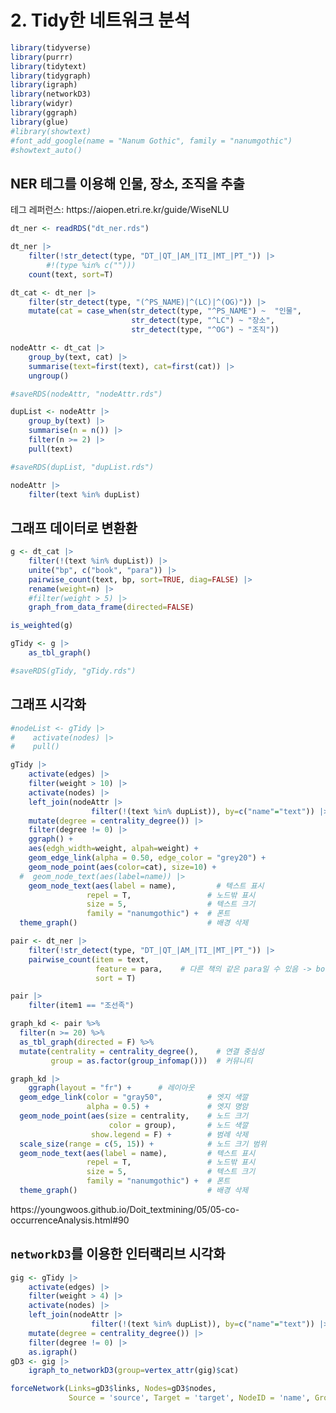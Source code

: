 # 2. Tidy한 네트워크 분석

```{r warning=FALSE, message=FALSE, echo=FALSE}
library(tidyverse)
library(purrr)
library(tidytext)
library(tidygraph)
library(igraph)
library(networkD3)
library(widyr)
library(ggraph)
library(glue)
#library(showtext)
#font_add_google(name = "Nanum Gothic", family = "nanumgothic")
#showtext_auto()
```

## NER 테그를 이용해 인물, 장소, 조직을 추출
테그 레퍼런스: https://aiopen.etri.re.kr/guide/WiseNLU
```{r}
dt_ner <- readRDS("dt_ner.rds")
```

```{r}
dt_ner |>
    filter(!str_detect(type, "DT_|QT_|AM_|TI_|MT_|PT_")) |>
        #!(type %in% c("")))
    count(text, sort=T)
```

```{r}
dt_cat <- dt_ner |> 
    filter(str_detect(type, "(^PS_NAME)|^(LC)|^(OG)")) |>
    mutate(cat = case_when(str_detect(type, "^PS_NAME") ~  "인물",
                           str_detect(type, "^LC") ~ "장소",
                           str_detect(type, "^OG") ~ "조직"))
```

```{r}
nodeAttr <- dt_cat |>
    group_by(text, cat) |>
    summarise(text=first(text), cat=first(cat)) |>
    ungroup()
```

```{r}
#saveRDS(nodeAttr, "nodeAttr.rds")
```

```{r}
dupList <- nodeAttr |>
    group_by(text) |>
    summarise(n = n()) |>
    filter(n >= 2) |>
    pull(text)
```

```{r}
#saveRDS(dupList, "dupList.rds")
```

```{r}
nodeAttr |>
    filter(text %in% dupList)
```


## 그래프 데이터로 변환환
```{r}
g <- dt_cat |>
    filter(!(text %in% dupList)) |>
    unite("bp", c("book", "para")) |>
    pairwise_count(text, bp, sort=TRUE, diag=FALSE) |>
    rename(weight=n) |>
    #filter(weight > 5) |>
    graph_from_data_frame(directed=FALSE)
```

```{r eval=FALSE}
is_weighted(g)
```

```{r}
gTidy <- g |>
    as_tbl_graph()
```

```{r}
#saveRDS(gTidy, "gTidy.rds")
```


## 그래프 시각화
```{r}
#nodeList <- gTidy |>
#    activate(nodes) |>
#    pull()
```

```{r warning=FALSE}
gTidy |> 
    activate(edges) |>
    filter(weight > 10) |>
    activate(nodes) |> 
    left_join(nodeAttr |>
                  filter(!(text %in% dupList)), by=c("name"="text")) |>
    mutate(degree = centrality_degree()) |>
    filter(degree != 0) |>
    ggraph() +
    aes(edgh_width=weight, alpah=weight) +
    geom_edge_link(alpha = 0.50, edge_color = "grey20") +
    geom_node_point(aes(color=cat), size=10) +
  #  geom_node_text(aes(label=name)) |>
    geom_node_text(aes(label = name),         # 텍스트 표시
                 repel = T,                 # 노드밖 표시
                 size = 5,                  # 텍스트 크기
                 family = "nanumgothic") +  # 폰트
  theme_graph()                             # 배경 삭제                       # 배경 삭제

```

```{r}
pair <- dt_ner |>
    filter(!str_detect(type, "DT_|QT_|AM_|TI_|MT_|PT_")) |>
    pairwise_count(item = text, 
                   feature = para,    # 다른 책의 같은 para일 수 있음 -> book도 같이 구분하도록 고쳐야 함!
                   sort = T)
```

```{r}
pair |>
    filter(item1 == "조선족")
```

```{r}
graph_kd <- pair %>%
  filter(n >= 20) %>%
  as_tbl_graph(directed = F) %>%
  mutate(centrality = centrality_degree(),    # 연결 중심성
         group = as.factor(group_infomap()))  # 커뮤니티
```

```{r warning=FALSE}
graph_kd |>
    ggraph(layout = "fr") +      # 레이아웃
  geom_edge_link(color = "gray50",          # 엣지 색깔
                 alpha = 0.5) +             # 엣지 명암
  geom_node_point(aes(size = centrality,    # 노드 크기
                      color = group),       # 노드 색깔
                  show.legend = F) +        # 범례 삭제
  scale_size(range = c(5, 15)) +            # 노드 크기 범위
  geom_node_text(aes(label = name),         # 텍스트 표시
                 repel = T,                 # 노드밖 표시
                 size = 5,                  # 텍스트 크기
                 family = "nanumgothic") +  # 폰트
  theme_graph()                             # 배경 삭제
```

https://youngwoos.github.io/Doit_textmining/05/05-co-occurrenceAnalysis.html#90

## `networkD3`를 이용한 인터랙리브 시각화

```{r}
gig <- gTidy |> 
    activate(edges) |>
    filter(weight > 4) |>
    activate(nodes) |> 
    left_join(nodeAttr |>
                  filter(!(text %in% dupList)), by=c("name"="text")) |>
    mutate(degree = centrality_degree()) |>
    filter(degree != 0) |>
    as.igraph() 
gD3 <- gig |>
    igraph_to_networkD3(group=vertex_attr(gig)$cat)
```

```{r}
forceNetwork(Links=gD3$links, Nodes=gD3$nodes,
             Source = 'source', Target = 'target', NodeID = 'name', Group = 'group')
```

